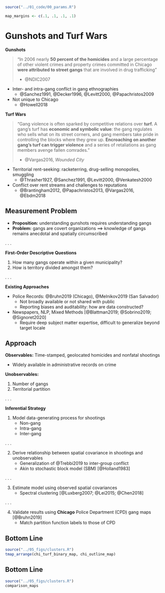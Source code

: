 ```r

source("../01_code/00_params.R")

map_margins <- c(.1, .1, .1, .1)

```

# Gunshots and Turf Wars

<div class="fragment">

**Gunshots**

> "In 2006 nearly **50 percent of the homicides** and a large percentage of other violent crimes and property crimes committed in Chicago **were attributed to street gangs** that are involved in drug trafficking"
> 
> - @NDIC2007

- Inter- and intra-gang conflict in gang ethnographies
  + @Sanchez1991, @Decker1996, @Levitt2000, @Papachristos2009
- Not unique to Chicago
  + @Howell2018

</div>
<div class="fragment">

**Turf Wars**

> "Gang violence is often sparked by competitive relations over **turf.** A gang's turf has **economic and symbolic value**: the gang regulates who sells what on its street corners, and gang members take pride in controlling the blocks where they grew up. **Encroaching on another gang's turf can trigger violence** and a series of retaliations as gang members avenge fallen comrades." 
> 
> - @Vargas2016, *Wounded City*

- Territorial rent-seeking: racketerring, drug-selling monopolies, smuggling 
  + @Thrasher1927, @Sanchez1991, @Levitt2000, @Venkatesh2000
- Conflict over rent streams and challenges to reputations
  + @Brantingham2012, @Papachristos2013, @Vargas2016, @Ebdm2018

</div>

## Measurement Problem

- **Proposition:** understanding gunshots requires understanding gangs 
- **Problem:** gangs are covert organizations $\implies$ knowledge of gangs remains anecdotal and spatially circumscribed

. . .

**First-Order Descriptive Questions** 

1. How many gangs operate within a given municipality?
2. How is territory divided amongst them?

. . . 

**Existing Approaches**

- Police Records: @Bruhn2019 (Chicago), @Melnikov2019 (San Salvador)
  + Not broadly available or not shared with public
  + Reporting biases and auditability: how are data constructed?
- Newspapers, NLP, Mixed Methods [@Blattman2019; @Sobrino2019; @Signoret2020]
  + Require deep subject matter expertise, difficult to generalize beyond target locale

## Approach

**Observables:** Time-stamped, geolocated homicides and nonfatal shootings

- Widely available in administrative records on crime

**Unobservables:**

1. Number of gangs
2. Territorial partition

. . .

**Inferential Strategy**

1. Model data-generating process for shootings
    + Non-gang
    + Intra-gang
    + Inter-gang

. . .

2. Derive relationship between spatial covariance in shootings and unobservables
    + Generalization of @Trebbi2019 to inter-group conflict
    + Akin to stochastic block model (SBM) [@Holland1983]

. . .

3. Estimate model using observed spatial covariances
    + Spectral clustering [@Luxberg2007; @Lei2015; @Chen2018]

. . .

4. Validate results using **Chicago** Police Department (CPD) gang maps [@Bruhn2019]
    + Match partition function labels to those of CPD

## Bottom Line

```r

source("../05_figs/clusters.R")
tmap_arrange(chi_turf_binary_map, chi_outline_map)

```

## Bottom Line

```r

source("../05_figs/clusters.R")
comparison_maps

```